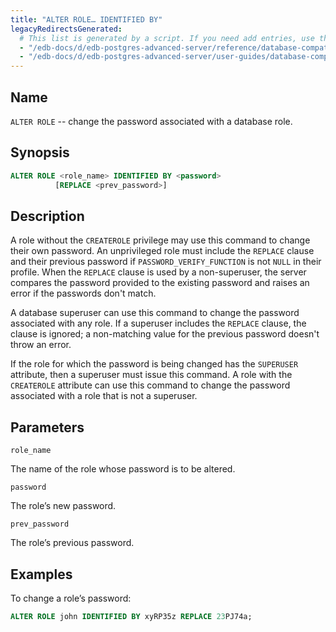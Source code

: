 ```yaml
---
title: "ALTER ROLE… IDENTIFIED BY"
legacyRedirectsGenerated:
  # This list is generated by a script. If you need add entries, use the `legacyRedirects` key.
  - "/edb-docs/d/edb-postgres-advanced-server/reference/database-compatibility-for-oracle-developers-reference-guide/9.6/Database_Compatibility_for_Oracle_Developers_Reference_Guide.1.023.html"
  - "/edb-docs/d/edb-postgres-advanced-server/user-guides/database-compatibility-for-oracle-developers-guide/9.5/Database_Compatibility_for_Oracle_Developers_Guide.1.053.html"
---
```


<div id="alter_role_identified_by" class="registered_link"></div>

## Name

`ALTER ROLE` -- change the password associated with a database role.

## Synopsis

```sql
ALTER ROLE <role_name> IDENTIFIED BY <password>
          [REPLACE <prev_password>]
```

## Description

A role without the `CREATEROLE` privilege may use this command to change their own password. An unprivileged role must include the `REPLACE` clause and their previous password if `PASSWORD_VERIFY_FUNCTION` is not  `NULL` in their profile. When the `REPLACE`  clause is used by a non-superuser, the server compares the password provided to the existing password and raises an error if the passwords don't match.

A database superuser can use this command to change the password associated with any role. If a superuser includes the `REPLACE` clause, the clause is ignored; a non-matching value for the previous password doesn't throw an error.

If the role for which the password is being changed has the `SUPERUSER` attribute, then a superuser must issue this command. A role with the `CREATEROLE` attribute can use this command to change the password associated with a role that is not a superuser.

## Parameters

`role_name`

 The name of the role whose password is to be altered.

`password`

 The role’s new password.

`prev_password`

 The role’s previous password.

## Examples

To change a role’s password:

```sql
ALTER ROLE john IDENTIFIED BY xyRP35z REPLACE 23PJ74a;
```
